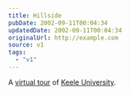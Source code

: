 ```yaml
---
title: Hillside
pubDate: 2002-09-11T00:04:34
updatedDate: 2002-09-11T00:04:34
originalUrl: http://example.com
source: v1
tags:
  - "v1"
---
```


A [virtual tour][1] of [Keele University][2].

[1]: http://www.keelemba.com/tour/ "Keele MBA: Keele University Campus (heavy Flash/Quicktime)"
[2]: http://www.keele.ac.uk/
